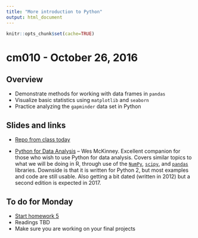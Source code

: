 ```yaml
---
title: "More introduction to Python"
output: html_document
---
```


```r
knitr::opts_chunk$set(cache=TRUE)
```

# cm010 - October 26, 2016

## Overview

* Demonstrate methods for working with data frames in `pandas`
* Visualize basic statistics using `matplotlib` and `seaborn`
* Practice analyzing the `gapminder` data set in Python

## Slides and links

* [Repo from class today](https://github.com/jmausolf/Gentle_R_to_Python)

* [Python for Data Analysis](http://proquestcombo.safaribooksonline.com.proxy.uchicago.edu/book/programming/python/9781449323592) -- Wes McKinney. Excellent companion for those who wish to use Python for data analysis. Covers similar topics to what we will be doing in R, through use of the [`NumPy`](http://www.numpy.org/), [`scipy`](https://www.scipy.org/scipylib/index.html), and [`pandas`](http://pandas.pydata.org/) libraries. Downside is that it is written for Python 2, but most examples and code are still usable. Also getting a bit dated (written in 2012) but a second edition is expected in 2017.


## To do for Monday

* [Start homework 5](hw05-python-data-analysis.html)
* Readings TBD
* Make sure you are working on your final projects


